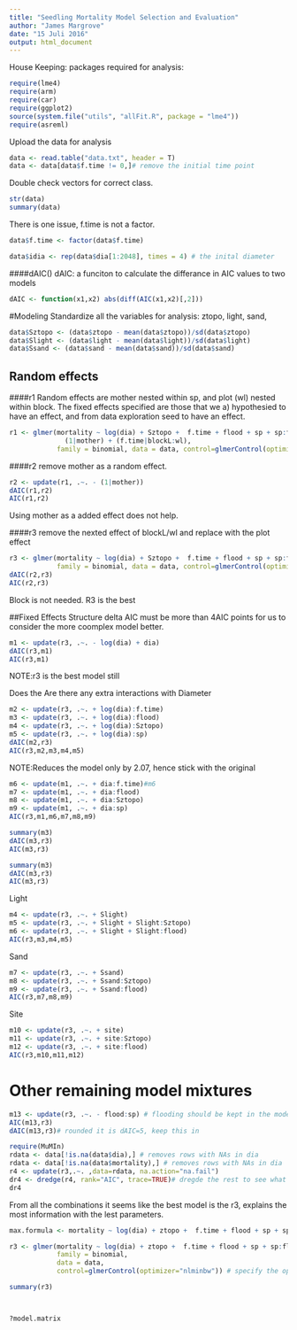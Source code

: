 ---
title: "Seedling Mortality Model Selection and Evaluation"
author: "James Margrove"
date: "15 Juli 2016"
output: html_document
---

House Keeping:
packages required for analysis:
```{r}
require(lme4)
require(arm)
require(car)
require(ggplot2)
source(system.file("utils", "allFit.R", package = "lme4"))
require(asreml)
```

Upload the data for analysis 
```{r}
data <- read.table("data.txt", header = T)
data <- data[data$f.time != 0,]# remove the initial time point
```
Double check vectors for correct class. 
```{r, echo=FALSE, results = "hide"}
str(data)
summary(data)
```
There is one issue, f.time is not a factor.
```{r, echo=FALSE, results = "hide"}
data$f.time <- factor(data$f.time)
```

```{r, echo=FALSE, results = "FALSE"}
data$idia <- rep(data$dia[1:2048], times = 4) # the inital diameter
```

####dAIC()
dAIC: a funciton to calculate the differance in AIC values to two models 
```{r}
dAIC <- function(x1,x2) abs(diff(AIC(x1,x2)[,2]))
```


#Modeling
Standardize all the variables for analysis: ztopo, light, sand, 
```{r}
data$Sztopo <- (data$ztopo - mean(data$ztopo))/sd(data$ztopo)
data$Slight <- (data$light - mean(data$light))/sd(data$light)
data$Ssand <- (data$sand - mean(data$sand))/sd(data$sand)
```
## Random effects
####r1
Random effects are mother nested within sp, and plot (wl) nested within block. The fixed effects specified are those that we a) hypothesied to have an effect, and from data exploration seed to have an effect.
```{r}
r1 <- glmer(mortality ~ log(dia) + Sztopo +  f.time + flood + sp + sp:flood +
              (1|mother) + (f.time|blockL:wl),
            family = binomial, data = data, control=glmerControl(optimizer="nlminbw"))
```

####r2
remove mother as a random effect. 
```{r}
r2 <- update(r1, .~. - (1|mother))
dAIC(r1,r2)
AIC(r1,r2)
```
Using mother as a added effect does not help. 

####r3
remove the nexted effect of blockL/wl and replace with the plot effect 
```{r}
r3 <- glmer(mortality ~ log(dia) + Sztopo +  f.time + flood + sp + sp:flood + (f.time|blockL:wl),
            family = binomial, data = data, control=glmerControl(optimizer="nlminbw"))
dAIC(r2,r3)
AIC(r2,r3)
```
Block is not needed. R3 is the best 


##Fixed Effects Structure
delta AIC must be more than 4AIC points for us to consider the more coomplex model better. 
```{r}
m1 <- update(r3, .~. - log(dia) + dia)
dAIC(r3,m1)
AIC(r3,m1)
```
NOTE:r3 is the best model still 

Does the Are there any extra interactions with Diameter 
```{r}
m2 <- update(r3, .~. + log(dia):f.time)
m3 <- update(r3, .~. + log(dia):flood)
m4 <- update(r3, .~. + log(dia):Sztopo)
m5 <- update(r3, .~. + log(dia):sp)
dAIC(m2,r3)
AIC(r3,m2,m3,m4,m5)
```
NOTE:Reduces the model only by 2.07, hence stick with the original 


```{r}
m6 <- update(m1, .~. + dia:f.time)#m6
m7 <- update(m1, .~. + dia:flood)
m8 <- update(m1, .~. + dia:Sztopo)
m9 <- update(m1, .~. + dia:sp)
AIC(r3,m1,m6,m7,m8,m9)
```

```{r}

summary(m3)
dAIC(m3,r3)
AIC(m3,r3)
```


```{r}

summary(m3)
dAIC(m3,r3)
AIC(m3,r3)
```

Light
```{r}
m4 <- update(r3, .~. + Slight)
m5 <- update(r3, .~. + Slight + Slight:Sztopo)
m6 <- update(r3, .~. + Slight + Slight:flood)
AIC(r3,m3,m4,m5)
```

Sand
```{r}
m7 <- update(r3, .~. + Ssand)
m8 <- update(r3, .~. + Ssand:Sztopo)
m9 <- update(r3, .~. + Ssand:flood)
AIC(r3,m7,m8,m9)
```

Site
```{r}
m10 <- update(r3, .~. + site)
m11 <- update(r3, .~. + site:Sztopo)
m12 <- update(r3, .~. + site:flood)
AIC(r3,m10,m11,m12)
```

# Other remaining model mixtures  
```{r}
m13 <- update(r3, .~. - flood:sp) # flooding should be kept in the model. 
AIC(m13,r3)
dAIC(m13,r3)# rounded it is dAIC=5, keep this in 
```

```{r}
require(MuMIn)
rdata <- data[!is.na(data$dia),] # removes rows with NAs in dia 
rdata <- data[!is.na(data$mortality),] # removes rows with NAs in dia 
r4 <- update(r3,.~. ,data=rdata, na.action="na.fail")
dr4 <- dredge(r4, rank="AIC", trace=TRUE)# dregde the rest to see what happens
dr4
```
From all the combinations it seems like the best model is the r3, explains the most information with the lest parameters. 



```{r}
max.formula <- mortality ~ log(dia) + ztopo +  f.time + flood + sp + sp:flood + (1|blockL:wl)

r3 <- glmer(mortality ~ log(dia) + ztopo +  f.time + flood + sp + sp:flood + (1|blockL:wl),
            family = binomial, 
            data = data, 
            control=glmerControl(optimizer="nlminbw")) # specify the optimizer 

summary(r3)



?model.matrix


```
